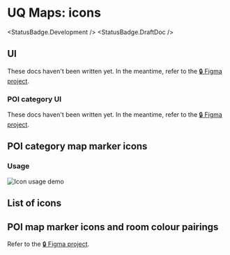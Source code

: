
<Meta of={UqMaps0IconStories} />

# UQ Maps: icons

<StatusBadge.Development /> <StatusBadge.DraftDoc />

## UI

These docs haven't been written yet. In the meantime, refer to the [🔒 Figma project][1].

### POI category UI

These docs haven't been written yet. In the meantime, refer to the [🔒 Figma project][1].

## POI category map marker icons

### Usage

![Icon usage demo](images/app-maps/icon-usage-demo.png)

## List of icons

<Story of={UqMaps0IconStories.icon} />

## POI map marker icons and room colour pairings

Refer to the [🔒 Figma project][1].

[1]: https://www.figma.com/file/MKgUvdM8E2jOwF80Qwg8Ha/UQ-Maps-Icon-Export?node-id=0%3A1
